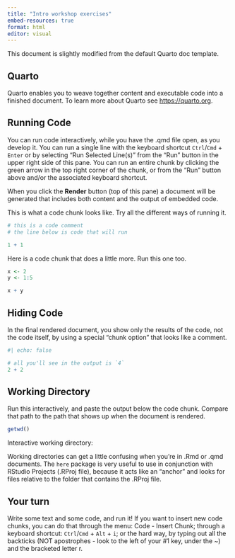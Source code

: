 ```yaml
---
title: "Intro workshop exercises"
embed-resources: true
format: html
editor: visual
---
```


This document is slightly modified from the default Quarto doc template.

## Quarto

Quarto enables you to weave together content and executable code into a finished document. To learn more about Quarto see <https://quarto.org>.

## Running Code

You can run code interactively, while you have the .qmd file open, as you develop it. You can run a single line with the keyboard shortcut `Ctrl`/`Cmd` + `Enter` or by selecting "Run Selected Line(s)" from the "Run" button in the upper right side of this pane. You can run an entire chunk by clicking the green arrow in the top right corner of the chunk, or from the "Run" button above and/or the associated keyboard shortcut.

When you click the **Render** button (top of this pane) a document will be generated that includes both content and the output of embedded code.

This is what a code chunk looks like. Try all the different ways of running it.

```r
# this is a code comment  
# the line below is code that will run

1 + 1
```

Here is a code chunk that does a little more. Run this one too.

```r
x <- 2  
y <- 1:5

x + y
```

## Hiding Code

In the final rendered document, you show only the results of the code, not the code itself, by using a special "chunk option" that looks like a comment.

```r
#| echo: false  

# all you'll see in the output is `4`
2 + 2
```


## Working Directory  

Run this interactively, and paste the output below the code chunk. Compare that path to the path that shows up when the document is rendered.  

```r
getwd()
```

Interactive working directory:  


Working directories can get a little confusing when you're in .Rmd or .qmd documents. The `here` package is very useful to use in conjunction with RStudio Projects (.RProj file), because it acts like an "anchor" and looks for files relative to the folder that contains the .RProj file.  

## Your turn  

Write some text and some code, and run it! If you want to insert new code chunks, you can do that through the menu: Code - Insert Chunk; through a keyboard shortcut: `Ctrl`/`Cmd` + `Alt` + `i`; or the hard way, by typing out all the backticks (NOT apostrophes - look to the left of your #1 key, under the ~) and the bracketed letter r.     

```r

```


